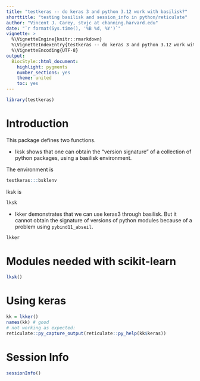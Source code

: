 ```yaml
---
title: "testkeras -- do keras 3 and python 3.12 work with basilisk?"
shorttitle: "testing basilisk and session_info in python/reticulate"
author: "Vincent J. Carey, stvjc at channing.harvard.edu"
date: "`r format(Sys.time(), '%B %d, %Y')`"
vignette: >
  %\VignetteEngine{knitr::rmarkdown}
  %\VignetteIndexEntry{testkeras -- do keras 3 and python 3.12 work with basilisk?}
  %\VignetteEncoding{UTF-8}
output:
  BiocStyle::html_document:
    highlight: pygments
    number_sections: yes
    theme: united
    toc: yes
---
```


```r
library(testkeras)
```

# Introduction

This package defines two functions.

- lksk shows that one can obtain the "version signature" of
a collection of python packages, using a basilisk environment.

The environment is
```r
testkeras:::bsklenv
```

lksk is
```r
lksk
```

- lkker demonstrates that we can use keras3 through basilisk.
But it cannot obtain the signature of versions of python modules
because of a problem using `pybind11_abseil`.

```r
lkker
```

# Modules needed with scikit-learn

```r
lksk()
```

# Using keras

```r
kk = lkker()
names(kk) # good
# not working as expected:
reticulate::py_capture_output(reticulate::py_help(kk$keras))
```

# Session Info

```r
sessionInfo()
```
